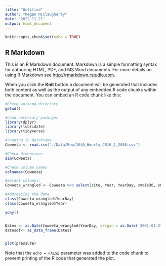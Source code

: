 ```yaml
---
title: "Untitled"
author: "Megan McClaugherty"
date: "2022-11-21"
output: html_document
---
```


```r
knitr::opts_chunk$set(echo = TRUE)
```

## R Markdown

This is an R Markdown document. Markdown is a simple formatting syntax for authoring HTML, PDF, and MS Word documents. For more details on using R Markdown see <http://rmarkdown.rstudio.com>.

When you click the **Knit** button a document will be generated that includes both content as well as the output of any embedded R code chunks within the document. You can embed an R code chunk like this:

```r
#Check working directory
getwd()

#Load necessary packages
library(dplyr)
library(lubridate)
library(tidyverse)

#reading in dataframe
Coweeta <- read.csv("./Data/Raw/1040_Hourly_CR10_1_2080.csv")

```

```r
#Check dimensions
dim(Coweeta)

#Check column names
colnames(Coweeta)

#Select columns:
Coweeta_wrangled <- Coweeta %>% select(site, Year, YearDay, smois30, smois60)
```


```r
#Addressing the date
class(Coweeta_wrangled$YearDay)
class(Coweeta_wrangled$Year)

yday()


Dates <- as.Date(Coweeta_wrangled$YearDay, origin = as.Date('2001-01-21'))
datesdf<- as_data_frame(Dates)



```


```r
plot(pressure)
```

Note that the `echo = FALSE` parameter was added to the code chunk to prevent printing of the R code that generated the plot.
